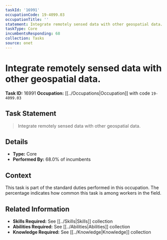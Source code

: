 ```yaml
---
taskId: '16991'
occupationCode: 19-4099.03
occupationTitle: ''
statement: Integrate remotely sensed data with other geospatial data.
taskType: Core
incumbentsResponding: 68
collection: Tasks
source: onet
---
```

# Integrate remotely sensed data with other geospatial data.

**Task ID:** 16991
**Occupation:** [[../Occupations|Occupation]] with code `19-4099.03`

## Task Statement

> Integrate remotely sensed data with other geospatial data.

## Details

- **Type:** Core
- **Performed By:** 68.0% of incumbents

## Context

This task is part of the standard duties performed in this occupation. The percentage indicates how common this task is among workers in the field.

## Related Information

- **Skills Required:** See [[../Skills|Skills]] collection
- **Abilities Required:** See [[../Abilities|Abilities]] collection
- **Knowledge Required:** See [[../Knowledge|Knowledge]] collection
